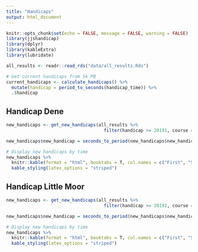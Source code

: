 ```yaml
---
title: "Handicaps"
output: html_document
---
```


```r
knitr::opts_chunk$set(echo = FALSE, message = FALSE, warning = FALSE)
library(jjshandicap)
library(dplyr)
library(kableExtra)
library(lubridate)
```

```r
all_results <- readr::read_rds("data/all_results.Rds")
```

```r
# Get current handicaps from 5k PB
current_handicaps <- calculate_handicaps() %>%
  mutate(handicap = period_to_seconds(handicap_time)) %>%
  .$handicap
```

## Handicap Dene

```r
new_handicaps <- get_new_handicaps(all_results %>% 
                                     filter(handicap >= 20191, course == "jesmond dene"), min)
```

```r
new_handicaps$new_handicap = seconds_to_period(new_handicaps$new_handicap)
```

```r
# Display new handicaps by time
new_handicaps %>%
  knitr::kable(format = "html", booktabs = T, col.names = c("First", "Second", "Handicap")) %>% 
  kable_styling(latex_options = "striped")
```

## Handicap Little Moor

```r
new_handicaps <- get_new_handicaps(all_results %>% 
                                     filter(handicap >= 20191, course == "little moor"), min)
```

```r
new_handicaps$new_handicap = seconds_to_period(new_handicaps$new_handicap)
```

```r
# Display new handicaps by time
new_handicaps %>%
  knitr::kable(format = "html", booktabs = T, col.names = c("First", "Second", "Handicap")) %>% 
  kable_styling(latex_options = "striped")
```
